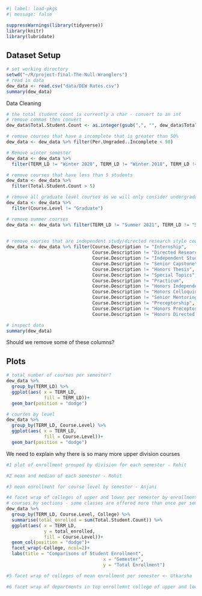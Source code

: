 

```r
#| label: load-pkgs
#| message: false

suppressWarnings(library(tidyverse))
library(knitr)
library(lubridate)

```


## Dataset Setup
```r
# set working directory
setwd("~/R/project-final-The-Null-Wranglers")
# read in data
dew_data <- read.csv("data/DEW Rates.csv")
summary(dew_data)

```
Data Cleaning
```r
# the total student count is currently a char - convert to an int
# remove commas then convert
dew_data$Total.Student.Count <- as.integer(gsub(",", "", dew_data$Total.Student.Count))
```

```r
# remove courses that have a incomplete that is greater than 50%
dew_data <- dew_data %>% filter(Per.Ungraded..Incomplete < 50)
```

```r
# Remove winter semester
dew_data <- dew_data %>% 
  filter(TERM_LD != "Winter 2020", TERM_LD != "Winter 2018", TERM_LD != "Winter 2019")
```

```r
# remove courses that have less than 5 students
dew_data <- dew_data %>% 
  filter(Total.Student.Count > 5)
```

```r
# remove all graduate level courses as we will only consider undergraduate course 
dew_data <- dew_data %>% 
  filter(Course.Level != "Graduate")
```
```r
# remove summer courses
dew_data <- dew_data %>% filter(TERM_LD != "Summer 2021", TERM_LD != "Summer 2020", TERM_LD != "Summer 2019")
                              
```

```r
# remove courses that are independent study/directed research style courses
dew_data <- dew_data %>% filter(Course.Description != "Internship",
                                Course.Description != "Directed Research",
                                Course.Description != "Independent Study",
                                Course.Description != "Senior Capstone",
                                Course.Description != "Honors Thesis",
                                Course.Description != "Special Topics",
                                Course.Description != "Practicum",
                                Course.Description != "Honors Independent Study", 
                                Course.Description != "Honors Colloquium",
                                Course.Description != "Senior Mentoring Workshop", 
                                Course.Description != "Preceptorship",
                                Course.Description != "Honors Preceptorship",
                                Course.Description != "Honors Directed Research")

```


```r
# inspect data
summary(dew_data)
```
Should we remove some of these columns? 

## Plots
```r
# total number of courses per semester?
dew_data %>% 
  group_by(TERM_LD) %>% 
  ggplot(aes( x = TERM_LD,
              fill = TERM_LD))+
  geom_bar(position = "dodge")
```

```r
# courses by level
dew_data %>% 
  group_by(TERM_LD, Course.Level) %>% 
  ggplot(aes( x = TERM_LD,
              fill = Course.Level))+
  geom_bar(position = "dodge")
```
We need to explain why there is so many more upper division courses

```r
#1 plot of enrollment grouped by division for each semester - Rohit
```


```r
#2 mean and median of each semester - Rohit

```


```r
#3 mean enrollment for course level by semester - Anjani

```

```r
#4 facet wrap of colleges of upper and lower per semester by enrollment - Kristi
# courses by sections - some classes are offered more than once per semester could help explain the above results in course level
dew_data %>% 
  group_by(TERM_LD, Course.Level, College) %>% 
  summarise(total_enrolled = sum(Total.Student.Count)) %>% 
  ggplot(aes( x = TERM_LD,
              y = total_enrolled,
              fill = Course.Level))+
  geom_col(position = "dodge")+
  facet_wrap(~College, ncol=2)+
  labs(title = "Comparisons of Student Enrollment",
                                    x = "Semester",
                                    y = "Total Enrollment")
```

```r
#5 facet wrap of colleges of mean enrollment per semester <- Utkarsha

```

```r
#6 facet wrap of departments in top enrollemnt college of upper and lower per semester <- Dong

```

